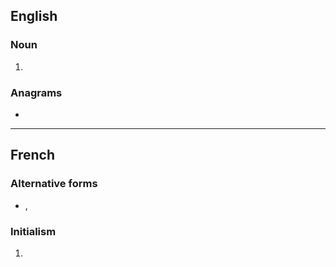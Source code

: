 {{also|mof|MoF}}
==English==
{{wikipedia|dab=MOF}}

===Noun===
{{en-noun}}

# {{lb|en|chemistry}} {{initialism of|en|metal-organic framework}}

===Anagrams===
* {{anagrams|en|a=fmo|FOM|OFM}}

----

==French==

===Alternative forms===
* {{l|fr|M.O.F.}}, {{l|fr|M. O. F.}}

===Initialism===
{{rfc-header|fr|Initialism}}
{{head|fr|initialism}}
# {{initialism of|fr|Meilleur Ouvrier de France}}